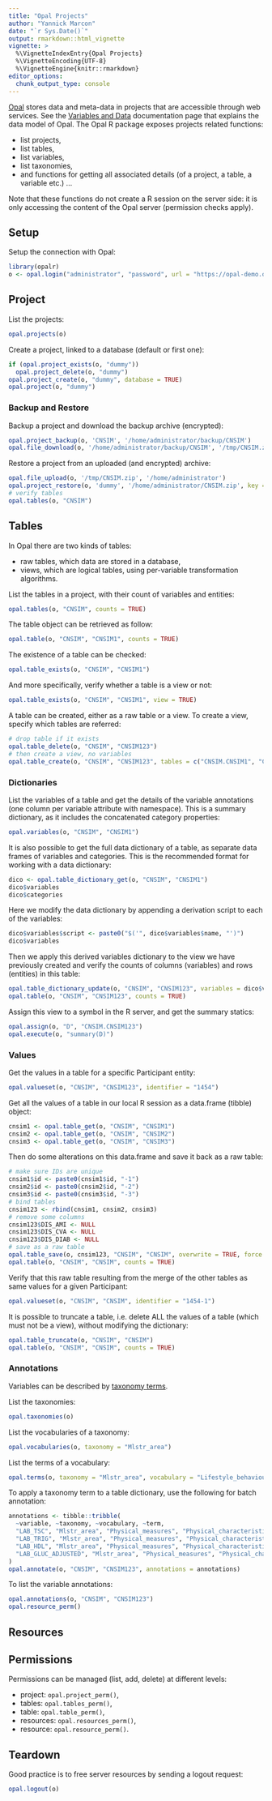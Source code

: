 ```yaml
---
title: "Opal Projects"
author: "Yannick Marcon"
date: "`r Sys.Date()`"
output: rmarkdown::html_vignette
vignette: >
  %\VignetteIndexEntry{Opal Projects}
  %\VignetteEncoding{UTF-8}
  %\VignetteEngine{knitr::rmarkdown}
editor_options: 
  chunk_output_type: console
---
```


[Opal](https://www.obiba.org/pages/products/opal/) stores data and meta-data in projects that are accessible through web services. See the [Variables and Data](http://opaldoc.obiba.org/en/latest/variables-data.html) documentation page that explains the data model of Opal. The Opal R package exposes projects related functions:

* list projects,
* list tables,
* list variables,
* list taxonomies,
* and functions for getting all associated details (of a project, a table, a variable etc.) ...

Note that these functions do not create a R session on the server side: it is only accessing the content of the Opal server (permission checks apply).

## Setup

Setup the connection with Opal:

```r
library(opalr)
o <- opal.login("administrator", "password", url = "https://opal-demo.obiba.org")
```

## Project

List the projects:

```r
opal.projects(o)
```

Create a project, linked to a database (default or first one):

```r
if (opal.project_exists(o, "dummy"))
  opal.project_delete(o, "dummy")  
opal.project_create(o, "dummy", database = TRUE)
opal.project(o, "dummy")
```

### Backup and Restore

Backup a project and download the backup archive (encrypted): 

```r
opal.project_backup(o, 'CNSIM', '/home/administrator/backup/CNSIM')
opal.file_download(o, '/home/administrator/backup/CNSIM', '/tmp/CNSIM.zip', key = "12345abcdef")
```

Restore a project from an uploaded (and encrypted) archive:

```r
opal.file_upload(o, '/tmp/CNSIM.zip', '/home/administrator')
opal.project_restore(o, 'dummy', '/home/administrator/CNSIM.zip', key = "12345abcdef")
# verify tables
opal.tables(o, "CNSIM")
```

## Tables

In Opal there are two kinds of tables:

* raw tables, which data are stored in a database,
* views, which are logical tables, using per-variable transformation algorithms.

List the tables in a project, with their count of variables and entities:

```r
opal.tables(o, "CNSIM", counts = TRUE)
```

The table object can be retrieved as follow:

```r
opal.table(o, "CNSIM", "CNSIM1", counts = TRUE)
```

The existence of a table can be checked:

```r
opal.table_exists(o, "CNSIM", "CNSIM1")
```

And more specifically, verify whether a table is a view or not:

```r
opal.table_exists(o, "CNSIM", "CNSIM1", view = TRUE)
```

A table can be created, either as a raw table or a view. To create a view, specify which tables are referred:

```r
# drop table if it exists
opal.table_delete(o, "CNSIM", "CNSIM123")
# then create a view, no variables
opal.table_create(o, "CNSIM", "CNSIM123", tables = c("CNSIM.CNSIM1", "CNSIM.CNSIM2", "CNSIM.CNSIM3"))
```

### Dictionaries

List the variables of a table and get the details of the variable annotations (one column per variable attribute with namespace). This is a summary dictionary, as it includes the concatenated category properties:

```r
opal.variables(o, "CNSIM", "CNSIM1")
```

It is also possible to get the full data dictionary of a table, as separate data frames of variables and categories. This is the recommended format for working with a data dictionary:

```r
dico <- opal.table_dictionary_get(o, "CNSIM", "CNSIM1")
dico$variables
dico$categories
```

Here we modify the data dictionary by appending a derivation script to each of the variables:

```r
dico$variables$script <- paste0("$('", dico$variables$name, "')")
dico$variables
```

Then we apply this derived variables dictionary to the view we have previously created and verify the counts of columns (variables) and rows (entities) in this table:

```r
opal.table_dictionary_update(o, "CNSIM", "CNSIM123", variables = dico$variables, categories = dico$categories)
opal.table(o, "CNSIM", "CNSIM123", counts = TRUE)
```

Assign this view to a symbol in the R server, and get the summary statics:

```r
opal.assign(o, "D", "CNSIM.CNSIM123")
opal.execute(o, "summary(D)")
```

### Values

Get the values in a table for a specific Participant entity:

```r
opal.valueset(o, "CNSIM", "CNSIM123", identifier = "1454")
```

Get all the values of a table in our local R session as a data.frame (tibble) object:

```r
cnsim1 <- opal.table_get(o, "CNSIM", "CNSIM1")
cnsim2 <- opal.table_get(o, "CNSIM", "CNSIM2")
cnsim3 <- opal.table_get(o, "CNSIM", "CNSIM3")
```

Then do some alterations on this data.frame and save it back as a raw table:

```r
# make sure IDs are unique
cnsim1$id <- paste0(cnsim1$id, "-1")
cnsim2$id <- paste0(cnsim2$id, "-2")
cnsim3$id <- paste0(cnsim3$id, "-3")
# bind tables
cnsim123 <- rbind(cnsim1, cnsim2, cnsim3)
# remove some columns
cnsim123$DIS_AMI <- NULL
cnsim123$DIS_CVA <- NULL
cnsim123$DIS_DIAB <- NULL
# save as a raw table
opal.table_save(o, cnsim123, "CNSIM", "CNSIM", overwrite = TRUE, force = TRUE)
opal.table(o, "CNSIM", "CNSIM", counts = TRUE)
```

Verify that this raw table resulting from the merge of the other tables as same values for a given Participant:

```r
opal.valueset(o, "CNSIM", "CNSIM", identifier = "1454-1")
```

It is possible to truncate a table, i.e. delete ALL the values of a table (which must not be a view), without modifying the dictionary:

```r
opal.table_truncate(o, "CNSIM", "CNSIM")
opal.table(o, "CNSIM", "CNSIM", counts = TRUE)
```

### Annotations

Variables can be described by [taxonomy terms](https://opaldoc.obiba.org/en/latest/web-user-guide/administration/taxonomies.html).

List the taxonomies:

```r
opal.taxonomies(o)
```

List the vocabularies of a taxonomy:

```r
opal.vocabularies(o, taxonomy = "Mlstr_area")
```

List the terms of a vocabulary:

```r
opal.terms(o, taxonomy = "Mlstr_area", vocabulary = "Lifestyle_behaviours")
```

To apply a taxonomy term to a table dictionary, use the following for batch annotation:

```r
annotations <- tibble::tribble(
  ~variable, ~taxonomy, ~vocabulary, ~term,
  "LAB_TSC", "Mlstr_area", "Physical_measures", "Physical_characteristics",
  "LAB_TRIG", "Mlstr_area", "Physical_measures", "Physical_characteristics",
  "LAB_HDL", "Mlstr_area", "Physical_measures", "Physical_characteristics",
  "LAB_GLUC_ADJUSTED", "Mlstr_area", "Physical_measures", "Physical_characteristics"
)
opal.annotate(o, "CNSIM", "CNSIM123", annotations = annotations)
```

To list the variable annotations: 

```r
opal.annotations(o, "CNSIM", "CNSIM123")
opal.resource_perm()
```

## Resources


## Permissions

Permissions can be managed (list, add, delete) at different levels:

* project: `opal.project_perm()`,
* tables: `opal.tables_perm()`,
* table: `opal.table_perm()`,
* resources: `opal.resources_perm()`,
* resource: `opal.resource_perm()`.

## Teardown

Good practice is to free server resources by sending a logout request:

```r
opal.logout(o)
```

